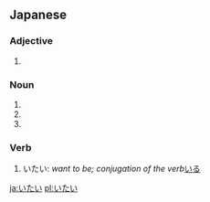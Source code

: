 ==Japanese==
===Adjective===
{{ja-adj|h|rom=itai|decl=い}}
# {{japdef|痛い|[[painful]]}}
===Noun===
{{ja-noun|h|rom=itai}}

# {{japdef|遺体|[[remains]], [[corpse]]}}
# {{japdef|異体|[[variant]] form}}
# {{japdef|衣帯|[[garment]]s}}
===Verb===
{{ja-verb|h|rom=itai}}
# いたい: ''want to be; conjugation of the verb ''[[いる]]

[[ja:いたい]]
[[pl:いたい]]